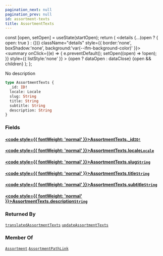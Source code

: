 ```yaml
---
pagination_next: null
pagination_prev: null
id: assortment-texts
title: AssortmentTexts
---
```









  const [open, setOpen] = useState(startOpen);
  return (
    <details {...(open ? { open: true } : {})} className="details" style={{ border:'none', boxShadow:'none', background:'var(--ifm-background-color)' }}>
      <summary
        onClick={(e) => {
          e.preventDefault();
          setOpen((open) => !open);
        }}
        style={{ listStyle:'none' }}
      >
      {open ? dataOpen : dataClose}
      </summary>
      {open && children}
    </details>
  );
};








No description


```graphql
type AssortmentTexts {
  _id: ID!
  locale: Locale
  slug: String
  title: String
  subtitle: String
  description: String
}
```




### Fields

#### [<code style={{ fontWeight: 'normal' }}>AssortmentTexts.<b>_id</b></code>](#)<Bullet />[`ID!`](/schema/types/scalars/id.mdx) <Badge class="badge badge--secondary" text="non-null"/> <Badge class="badge badge--secondary" text="scalar"/> 



#### [<code style={{ fontWeight: 'normal' }}>AssortmentTexts.<b>locale</b></code>](#)<Bullet />[`Locale`](/schema/types/scalars/locale.mdx) <Badge class="badge badge--secondary" text="scalar"/> 



#### [<code style={{ fontWeight: 'normal' }}>AssortmentTexts.<b>slug</b></code>](#)<Bullet />[`String`](/schema/types/scalars/string.mdx) <Badge class="badge badge--secondary" text="scalar"/> 



#### [<code style={{ fontWeight: 'normal' }}>AssortmentTexts.<b>title</b></code>](#)<Bullet />[`String`](/schema/types/scalars/string.mdx) <Badge class="badge badge--secondary" text="scalar"/> 



#### [<code style={{ fontWeight: 'normal' }}>AssortmentTexts.<b>subtitle</b></code>](#)<Bullet />[`String`](/schema/types/scalars/string.mdx) <Badge class="badge badge--secondary" text="scalar"/> 



#### [<code style={{ fontWeight: 'normal' }}>AssortmentTexts.<b>description</b></code>](#)<Bullet />[`String`](/schema/types/scalars/string.mdx) <Badge class="badge badge--secondary" text="scalar"/> 







### Returned By

[`translatedAssortmentTexts`](/schema/operations/queries/translated-assortment-texts.mdx)  <Badge class="badge badge--secondary" text="query"/><Bullet />[`updateAssortmentTexts`](/schema/operations/mutations/update-assortment-texts.mdx)  <Badge class="badge badge--secondary" text="mutation"/>

### Member Of

[`Assortment`](/schema/types/objects/assortment.mdx)  <Badge class="badge badge--secondary" text="object"/><Bullet />[`AssortmentPathLink`](/schema/types/objects/assortment-path-link.mdx)  <Badge class="badge badge--secondary" text="object"/>

